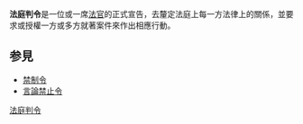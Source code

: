 {{Unreferenced|time=2021-01-18T10:46:25+00:00}}
'''法庭判令'''是一位或一席[[法官|法官]]的正式宣告，去釐定法庭上每一方法律上的關係，並要求或授權一方或多方就著案件來作出相應行動。

== 参見 ==
*[[禁制令|禁制令]]
*[[言論禁止令|言論禁止令]]
[[Category:法庭判令|]]
{{law-stub}}